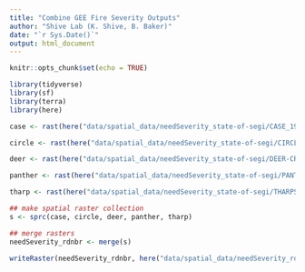 ```yaml
---
title: "Combine GEE Fire Severity Outputs"
author: "Shive Lab (K. Shive, B. Baker)"
date: "`r Sys.Date()`"
output: html_document
---
```


```r
knitr::opts_chunk$set(echo = TRUE)

library(tidyverse)
library(sf)
library(terra)
library(here)

```

```r
case <- rast(here("data/spatial_data/needSeverity_state-of-segi/CASE_1987_rdnbr.tif"))

circle <- rast(here("data/spatial_data/needSeverity_state-of-segi/CIRCLE_2002_rdnbr.tif"))

deer <- rast(here("data/spatial_data/needSeverity_state-of-segi/DEER-CREE_1991_rdnbr.tif"))

panther <- rast(here("data/spatial_data/needSeverity_state-of-segi/PANTHER_1994_rdnbr.tif"))

tharp <- rast(here("data/spatial_data/needSeverity_state-of-segi/THARPS_2018_rdnbr.tif"))

```

```r
## make spatial raster collection
s <- sprc(case, circle, deer, panther, tharp)

## merge rasters
needSeverity_rdnbr <- merge(s)

writeRaster(needSeverity_rdnbr, here("data/spatial_data/needSeverity_rdnbr.tif"))

```


